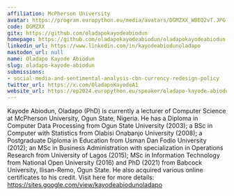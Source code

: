 ```yaml
---
affiliation: McPherson University
avatar: https://program.europython.eu/media/avatars/DGMZXX_WBEQ2vT.JPG
code: DGMZXX
gitx: https://github.com/oladapokayodeabiodun
homepage: https://github.com/oladapokayodeabiodun/oladapokayodeabiodun.github.io
linkedin_url: https://www.linkedin.com/in/kayodeabiodunoladapo
mastodon_url: null
name: Oladapo Kayode Abiodun
slug: oladapo-kayode-abiodun
submissions:
- social-media-and-sentimental-analysis-cbn-currency-redesign-policy
twitter_url: https://x.com/OladapoKayodeA1
website_url: https://ep2024.europython.eu/speaker/oladapo-kayode-abiodun
---
```


Kayode Abiodun, Oladapo (PhD) is currently a lecturer of Computer Science at McPherson University, Ogun State, Nigeria. He has a Diploma in Computer Data Processing from Ogun State University (2003); a BSc in Computer with Statistics from Olabisi Onabanjo University (2008); a Postgraduate Diploma in Education from Usman Dan Fodio University (2012); an MSc in Business Administration with specialization in Operations Research from University of Lagos (2015); MSc in Information Technology from National Open University (2016) and PhD (2021) from Babcock University, Ilisan-Remo, Ogun State. He also acquired various online certificates to his credit.
Visit here for more details: https://sites.google.com/view/kayodeabiodunoladapo
